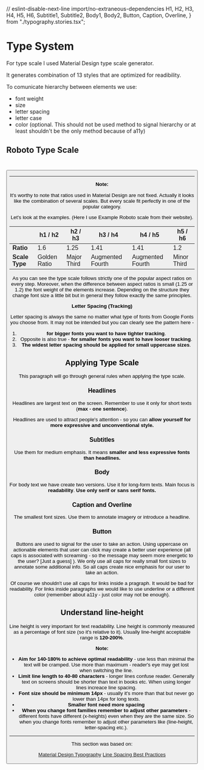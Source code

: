 // eslint-disable-next-line import/no-extraneous-dependencies
  H1,
  H2,
  H3,
  H4,
  H5,
  H6,
  Subtitle1,
  Subtitle2,
  Body1,
  Body2,
  Button,
  Caption,
  Overline,
} from "./typography.stories.tsx";

<Meta title="Design System|Typography" />

# Type System

For type scale I used Material Design type scale generator.

It generates combination of 13 styles that are optimized for readibility.

To comunicate hierarchy between elements we use:

- font weight
- size
- letter spacing
- letter case
- color (optional. This should not be used method to signal hierarchy or at least shouldn't be the only method because of a11y)

## Roboto Type Scale

<H1 />
<H2 />
<H3 />
<H4 />
<H5 />
<H6 />
<Subtitle1 />
<Subtitle2 />
<Body1 />
<Body2 />
<Button />
<Caption />
<Overline />

---

**Note:**

It's worthy to note that ratios used in Material Design are not fixed. Actually it looks like the combination of several scales. But every scale fit perfectly in one of the popular category.

Let's look at the examples. (Here I use Example Roboto scale from their website).

|                | h1 / h2      | h2 / h3     | h3 / h4          | h4 / h5          | h5 / h6     |
| -------------- | ------------ | ----------- | ---------------- | ---------------- | ----------- |
| **Ratio**      | 1.6          | 1.25        | 1.41             | 1.41             | 1.2         |
| **Scale Type** | Golden Ratio | Major Third | Augmented Fourth | Augmented Fourth | Minor Third |

As you can see the type scale follows strictly one of the popular aspect ratios on every step. Moreover, when the difference between aspect ratios is small (1.25 or 1.2) the font weight of the elements increase. Depending on the structure they change font size a little bit but in general they follow exactly the same principles.

**Letter Spacing (Tracking)**

Letter spacing is always the same no matter what type of fonts from Google Fonts you choose from. It may not be intended but you can clearly see the pattern here -

1. **for bigger fonts you want to have tighter tracking**.
2. Opposite is also true - **for smaller fonts you want to have looser tracking**.
3. **The widest letter spacing should be applied for small uppercase sizes**.

## Applying Type Scale

This paragraph will go through general rules when applying the type scale.

### Headlines

Headlines are largest text on the screen. Remember to use it only for short texts (**max - one sentence**).

Headlines are used to attract people's attention - so you can **allow yourself for more expressive and unconventional style.**

### Subtitles

Use them for medium emphasis. It means **smaller and less expressive fonts than headlines.**

### Body

For body text we have create two versions. Use it for long-form texts. Main focus is **readability**. **Use only serif or sans serif fonts.**

### Caption and Overline

The smallest font sizes. Use them to annotate imagery or introduce a headline.

### Button

Buttons are used to signal for the user to take an action. Using uppercase on actionable elements that user can click may create a better user experience (all caps is associated with screaming - so the message may seem more energetic to the user? [Just a guess] ).
We only use all caps for really small font sizes to annotate some additional info. So all caps create nice emphasis for our user to take an action.

Of course we shouldn't use all caps for links inside a pragraph. It would be bad for readability.
For links inside paragraphs we would like to use underline or a different color (remember about a11y - just color may not be enough).

## Understand line-height

Line height is very important for text readability. Line height is commonly measured as a percentage of font size (so it's relative to it). Usually line-height acceptable range is **120-200%**.

**Note:**

- **Aim for 140-180% to achieve optimal readability** - use less than minimal the text will be cramped. Use more than maximum - reader's eye may get lost when switching the line.
- **Limit line length to 40-80 characters** - longer lines confuse reader. Generally text on screens should be shorter than text in books etc. When using longer lines increace line spacing.
- **Font size should be minimum 14px** - usually it's more than that but never go lower than 14px for long texts.
- **Smaller font need more spacing**
- **When you change font families remember to adjust other parameters** - different fonts have different (x-heights) even when they are the same size. So when you change fonts remember to adjust other parameters like (line-height, letter-spacing etc.).

---

This section was based on:

[Material Design Typography](https://material.io/design/typography/the-type-system.html#applying-the-type-scale)
[Line Spacing Best Practices](https://www.justinmind.com/blog/best-ux-practices-for-line-spacing/)
